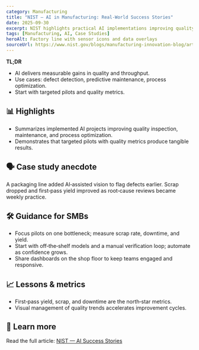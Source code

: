 ```yaml
---
category: Manufacturing
title: "NIST — AI in Manufacturing: Real‑World Success Stories"
date: 2025-09-30
excerpt: NIST highlights practical AI implementations improving quality, throughput, and safety in manufacturing.
tags: [Manufacturing, AI, Case Studies]
heroAlt: Factory line with sensor icons and data overlays
sourceUrl: https://www.nist.gov/blogs/manufacturing-innovation-blog/artificial-intelligence-manufacturing-real-world-success-stories
---
```


**TL;DR**

- AI delivers measurable gains in quality and throughput.
- Use cases: defect detection, predictive maintenance, process optimization.
- Start with targeted pilots and quality metrics.

## 📊 Highlights

- Summarizes implemented AI projects improving quality inspection, maintenance, and process optimization.
- Demonstrates that targeted pilots with quality metrics produce tangible results.

## 🗣 Case study anecdote

A packaging line added AI‑assisted vision to flag defects earlier. Scrap dropped and first‑pass yield improved as root‑cause reviews became weekly practice.

## 🛠 Guidance for SMBs

- Focus pilots on one bottleneck; measure scrap rate, downtime, and yield.
- Start with off‑the‑shelf models and a manual verification loop; automate as confidence grows.
- Share dashboards on the shop floor to keep teams engaged and responsive.

## 📈 Lessons & metrics

- First‑pass yield, scrap, and downtime are the north‑star metrics.
- Visual management of quality trends accelerates improvement cycles.

## 🔗 Learn more

Read the full article: <a href="https://www.nist.gov/blogs/manufacturing-innovation-blog/artificial-intelligence-manufacturing-real-world-success-stories" target="_blank" rel="noopener noreferrer">NIST — AI Success Stories</a>
